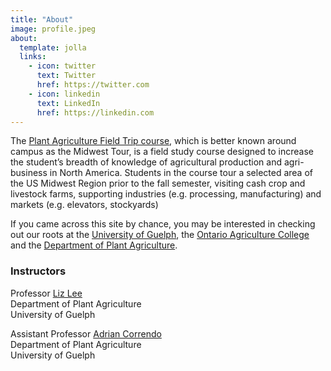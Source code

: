 ```yaml
---
title: "About"
image: profile.jpeg
about:
  template: jolla
  links:
    - icon: twitter
      text: Twitter
      href: https://twitter.com
    - icon: linkedin
      text: LinkedIn
      href: https://linkedin.com
---
```


The [Plant Agriculture Field Trip course](https://www.plant.uoguelph.ca/mwtour-course), which is better known around campus as the Midwest Tour, is a field study course designed to increase the student's breadth of knowledge of agricultural production and agri-business in North America. Students in the course tour a selected area of the US Midwest Region prior to the fall semester, visiting cash crop and livestock farms, supporting industries (e.g. processing, manufacturing) and markets (e.g. elevators, stockyards)

If you came across this site by chance, you may be interested in checking out our roots at the [University of Guelph](http://www.uoguelph.ca/), the [Ontario Agriculture College](https://www.uoguelph.ca/oac/) and the [Department of Plant Agriculture](http://www.plant.uoguelph.ca/).


### Instructors

Professor [Liz Lee](https://www.plant.uoguelph.ca/lizlee) <br/>
Department of Plant Agriculture <br/>
University of Guelph <br/>

Assistant Professor [Adrian Correndo](https://www.plant.uoguelph.ca/acorrend) <br/>
Department of Plant Agriculture <br/>
University of Guelph <br/>